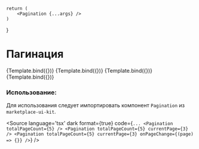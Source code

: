 
<Meta title="Control/Pagination" component={Pagination} />

    return (
        <Pagination {...args} />
    )
}

# Пагинация

<Canvas isColumn={true}>
    <Story name="Base" args={{ totalPageCount: 7}}>
        {Template.bind({})}
    </Story>
    <Story name="Default page" args={{ totalPageCount: 6, currentPage: 3}}>
        {Template.bind({})}
    </Story>
    <Story name="More than 10 pages" args={{ totalPageCount: 16}}>
        {Template.bind({})}
    </Story>
    <Story name="More than 10 pages with default page" args={{ totalPageCount: 16, currentPage: 11}}>
        {Template.bind({})}
    </Story>
</Canvas>

<ArgsTable of={Pagination} />

### Использование:
Для использования следует импортировать компонент `Pagination` из `marketplace-ui-kit`.

<Source
    language='tsx'
    dark
    format={true}
    code={`
        ...
        <Pagination totalPageCount={5} />
        <Pagination totalPageCount={5} currentPage={3} />
        <Pagination
            totalPageCount={5}
            currentPage={3}
            onPageChange={(page) => {}}
        />
  `}
/>
